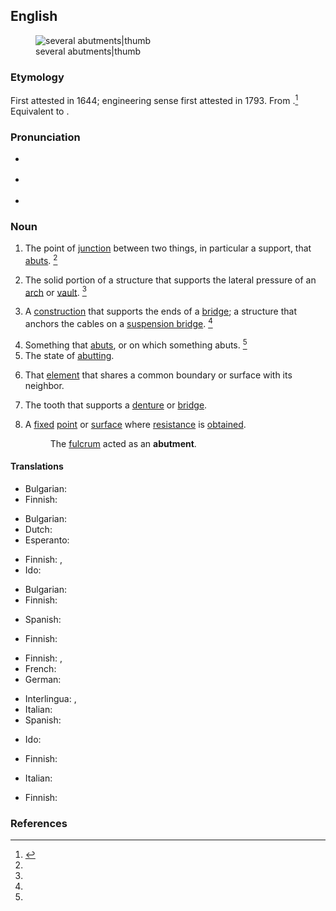 ==English==
[[Image:Abutments (PSF).png|several abutments|thumb]]

===Etymology===
First attested in 1644; engineering sense first attested in 1793. From {{etyl|fro|en}} {{m|fro|aboutement}}.<ref name=SOED>{{R:SOED5|page=11}}</ref> Equivalent to {{suffix|en|abut|ment}}.

===Pronunciation===
* {{a|RP}} {{IPA|en|/əˈbʌt.mn̩t/}}
* {{a|US}} {{IPA|en|/əˈbʌt.mn̩t/}}
* {{rhymes|en|ʌtmənt}}

===Noun===
{{en-noun|~}}

# The point of [[junction]] between two things, in particular a support, that [[abut#English|abuts]]. {{defdate|First attested in the mid 17<sup>th</sup> century.}}<ref name=SOED/>
# {{lb|en|engineering|architecture}} The solid portion of a structure that supports the lateral pressure of an [[arch]] or [[vault]]. {{defdate|First attested in the mid 18<sup>th</sup> century.}}<ref name=SOED/>
# {{lb|en|engineering}} A [[construction]] that supports the ends of a [[bridge]]; a structure that anchors the cables on a [[suspension bridge]]. {{defdate|First attested in the mid 18<sup>th</sup> century.}}<ref name=SOED/>
# Something that [[abut]]s, or on which something abuts. {{defdate|First attested in the mid 18<sup>th</sup> century.}}<ref name=SOED/>
# The state of [[abutting]].
# {{lb|en|architecture}} That [[element]] that shares a common boundary or surface with its neighbor.
# {{lb|en|dentistry}} The tooth that supports a [[denture]] or [[bridge]].
# A [[fixed]] [[point]] or [[surface]] where [[resistance]] is [[obtained]].
#: The [[fulcrum]] acted as an '''abutment'''.

====Translations====
{{trans-top|point of junction that abuts}}
* Bulgarian: {{t|bg|допирна точка}}
* Finnish: {{t|fi|tukipiste}}
{{trans-mid}}
{{trans-bottom}}

{{trans-top|architecture: support for an arch or vault}}
* Bulgarian: {{t+|bg|подпора|f}}
* Dutch: {{t+|nl|steunbeer|m}}
* Esperanto: {{t|eo|abutmento}}
{{trans-mid}}
* Finnish: {{t|fi|tukimuuri}}, {{t|fi|vastikemuuri}}
* Ido: {{t+|io|abutmento}}
{{trans-bottom}}

{{trans-top|engineering: support for the ends of a bridge}}
* Bulgarian: {{t|bg|брегови устои|m-p}}
* Finnish: {{t|fi|maatuki}}
{{trans-mid}}
* Spanish: {{t+|es|estribo|m}}
{{trans-bottom}}

{{trans-top|something that abuts, or on which something abuts}}
* Finnish: {{t+|fi|tuki}}
{{trans-mid}}
{{trans-bottom}}

{{trans-top|state of abutting}}
* Finnish: {{t+|fi|tuki}}, {{t+|fi|tukeminen}}
* French: {{t+|fr|butée}}
* German: {{t|de|Angrenzen|n}}
{{trans-mid}}
* Interlingua: {{t|ia|confinamento}}, {{t|ia|conjuncto}}
* Italian: {{t+|it|rinfianco}}
* Spanish: {{t+|es|estribo|m}}
{{trans-bottom}}

{{trans-top|architecture: element that shares a common boundary or surface with its neighbor}}
* Ido: {{t+|io|abutmento}}
{{trans-mid}}
{{trans-bottom}}

{{trans-top|dentistry: tooth that supports a denture or bridge}}
* Finnish: {{t|fi|tukihammas}}
{{trans-mid}}
* Italian: {{t+|it|ponte|m}}
{{trans-bottom}}

{{trans-top|fixed point or surface where resistance is obtained}}
* Finnish: {{t|fi|tukipiste}}
{{trans-mid}}
{{trans-bottom}}

===References===
<references/>